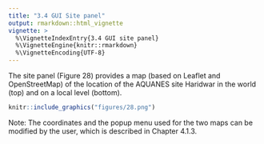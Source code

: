 ```yaml
---
title: "3.4 GUI Site panel"
output: rmarkdown::html_vignette
vignette: >
  %\VignetteIndexEntry{3.4 GUI site panel}
  %\VignetteEngine{knitr::rmarkdown}
  %\VignetteEncoding{UTF-8}
---
```


The site panel (Figure 28) provides a map (based on Leaflet and OpenStreetMap) 
of the location of the AQUANES site Haridwar in the world (top) and on a local 
level (bottom). 

```r
knitr::include_graphics("figures/28.png")
```

Note: 
The coordinates and the popup menu used for the two maps can be modified by the 
user, which is described in Chapter 4.1.3.
